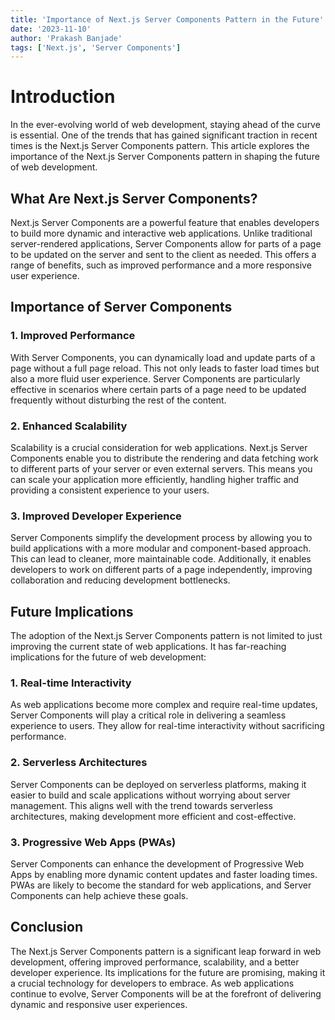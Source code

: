 ```yaml
---
title: 'Importance of Next.js Server Components Pattern in the Future'
date: '2023-11-10'
author: 'Prakash Banjade'
tags: ['Next.js', 'Server Components']
---
```


# Introduction

In the ever-evolving world of web development, staying ahead of the curve is essential. One of the trends that has gained significant traction in recent times is the Next.js Server Components pattern. This article explores the importance of the Next.js Server Components pattern in shaping the future of web development.

## What Are Next.js Server Components?

Next.js Server Components are a powerful feature that enables developers to build more dynamic and interactive web applications. Unlike traditional server-rendered applications, Server Components allow for parts of a page to be updated on the server and sent to the client as needed. This offers a range of benefits, such as improved performance and a more responsive user experience.

## Importance of Server Components

### 1. Improved Performance

With Server Components, you can dynamically load and update parts of a page without a full page reload. This not only leads to faster load times but also a more fluid user experience. Server Components are particularly effective in scenarios where certain parts of a page need to be updated frequently without disturbing the rest of the content.

### 2. Enhanced Scalability

Scalability is a crucial consideration for web applications. Next.js Server Components enable you to distribute the rendering and data fetching work to different parts of your server or even external servers. This means you can scale your application more efficiently, handling higher traffic and providing a consistent experience to your users.

### 3. Improved Developer Experience

Server Components simplify the development process by allowing you to build applications with a more modular and component-based approach. This can lead to cleaner, more maintainable code. Additionally, it enables developers to work on different parts of a page independently, improving collaboration and reducing development bottlenecks.

## Future Implications

The adoption of the Next.js Server Components pattern is not limited to just improving the current state of web applications. It has far-reaching implications for the future of web development:

### 1. Real-time Interactivity

As web applications become more complex and require real-time updates, Server Components will play a critical role in delivering a seamless experience to users. They allow for real-time interactivity without sacrificing performance.

### 2. Serverless Architectures

Server Components can be deployed on serverless platforms, making it easier to build and scale applications without worrying about server management. This aligns well with the trend towards serverless architectures, making development more efficient and cost-effective.

### 3. Progressive Web Apps (PWAs)

Server Components can enhance the development of Progressive Web Apps by enabling more dynamic content updates and faster loading times. PWAs are likely to become the standard for web applications, and Server Components can help achieve these goals.

## Conclusion

The Next.js Server Components pattern is a significant leap forward in web development, offering improved performance, scalability, and a better developer experience. Its implications for the future are promising, making it a crucial technology for developers to embrace. As web applications continue to evolve, Server Components will be at the forefront of delivering dynamic and responsive user experiences.
